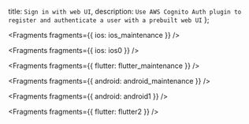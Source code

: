   title: `Sign in with web UI`,
  description: `Use AWS Cognito Auth plugin to register and authenticate a user with a prebuilt web UI`
};


<Fragments fragments={{ ios: ios_maintenance }} />


<Fragments fragments={{ ios: ios0 }} />


<Fragments fragments={{ flutter: flutter_maintenance }} />


<Fragments fragments={{ android: android_maintenance }} />


<Fragments fragments={{ android: android1 }} />


<Fragments fragments={{ flutter: flutter2 }} />
